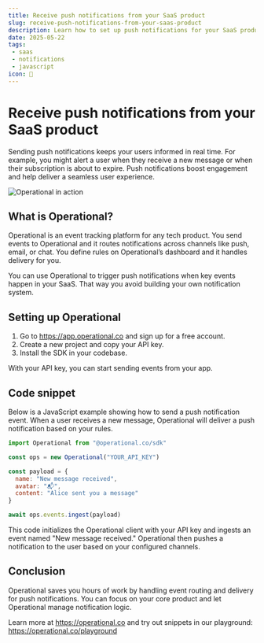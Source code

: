 ```yaml
---
title: Receive push notifications from your SaaS product
slug: receive-push-notifications-from-your-saas-product
description: Learn how to set up push notifications for your SaaS product using Operational for real-time event tracking.
date: 2025-05-22
tags:
 - saas
 - notifications
 - javascript
icon: 🔔
---
```


# Receive push notifications from your SaaS product

Sending push notifications keeps your users informed in real time. For example, you might alert a user when they receive a new message or when their subscription is about to expire. Push notifications boost engagement and help deliver a seamless user experience.

![Operational in action](https://operational.co/images/pitch/ops_insitu.jpg)

## What is Operational?

Operational is an event tracking platform for any tech product. You send events to Operational and it routes notifications across channels like push, email, or chat. You define rules on Operational’s dashboard and it handles delivery for you.

You can use Operational to trigger push notifications when key events happen in your SaaS. That way you avoid building your own notification system.

## Setting up Operational

1. Go to https://app.operational.co and sign up for a free account.
2. Create a new project and copy your API key.
3. Install the SDK in your codebase.

With your API key, you can start sending events from your app.

## Code snippet

Below is a JavaScript example showing how to send a push notification event. When a user receives a new message, Operational will deliver a push notification based on your rules.

```javascript
import Operational from "@operational.co/sdk"

const ops = new Operational("YOUR_API_KEY")

const payload = {
  name: "New message received",
  avatar: "📬",
  content: "Alice sent you a message"
}

await ops.events.ingest(payload)
```

This code initializes the Operational client with your API key and ingests an event named "New message received." Operational then pushes a notification to the user based on your configured channels.

## Conclusion

Operational saves you hours of work by handling event routing and delivery for push notifications. You can focus on your core product and let Operational manage notification logic.

Learn more at https://operational.co and try out snippets in our playground: https://operational.co/playground
